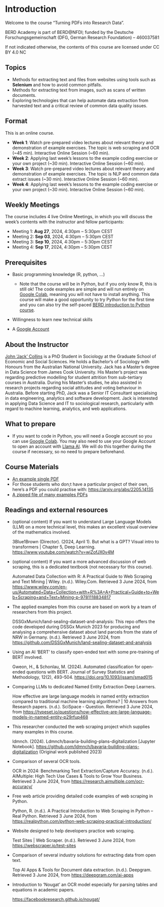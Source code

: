 # Introduction {.unnumbered}

Welcome to the course "Turning PDFs into Research Data".

BERD Academy is part of BERD\@NFDI; funded by the Deutsche Forschungsgemeinschaft (DFG, German Research Foundation) -- 460037581

If not indicated otherwise, the contents of this course are licensed under CC BY 4.0 NC

## Topics

-   Methods for extracting text and files from websites using tools such as **Selenium** and how to avoid common pitfalls.
-   Methods for extracting text from images, such as scans of written documents.
-   Exploring technologies that can help automate data extraction from harvested text and a critical review of common data quality issues.

## Format

This is an online course.

-   **Week 1**: Watch pre-prepared video lectures about relevant theory and demonstration of example exercises. The topic is web scraping and OCR (\~45 min). Interactive Online Session (\~60 min).
-   **Week 2**: Applying last week's lessons to the example coding exercise or your own project (\~30 min). Interactive Online Session (\~60 min).
-   **Week 3**: Watch pre-prepared video lectures about relevant theory and demonstration of example exercises. The topic is NLP and common data extract issues (\~30 min). Interactive Online Session (\~60 min).
-   **Week 4**: Applying last week's lessons to the example coding exercise or your own project (\~30 min). Interactive Online Session (\~60 min).

## Weekly Meetings

The course includes 4 live Online Meetings, in which you will discuss the week's contents with the instructor and fellow participants:

-   Meeting 1: **Aug 27**, 2024, 4:30pm -- 5:30pm CEST
-   Meeting 2: **Sep 03**, 2024, 4:30pm -- 5:30pm CEST
-   Meeting 3: **Sep 10**, 2024, 4:30pm -- 5:30pm CEST
-   Meeting 4: **Sep 17**, 2024, 4:30pm -- 5:30pm CEST

## Prerequisites

-   Basic programming knowledge (R, python, ...)

    -   Note that the course will be in Python, but if you only know R, this is still ok! The code examples are simple and will run entirely on [Google Colab](https://colab.research.google.com/), meaning you will not have to install anything. This course will make a good opportunity to try Python for the first time and you can also try the self-paced [BERD introduction to Python course](https://www.berd-nfdi.de/berd-academy/data-science-with-python/).

-   Willingness to learn new technical skills

-   A [Google Account](https://support.google.com/accounts/answer/27441?hl=en)

## About the Instructor

[John 'Jack' Collins](https://www.uni-mannheim.de/gess/programs/cdss/our-students/2022/john-jack-collins/) is a PhD Student in Sociology at the Graduate School of Economic and Social Sciences. He holds a Bachelor's of Sociology with Honours from the Australian National University. Jack has a Master's degree in Data Science from James Cook University. His Master's project was regarding predictive modelling for student attrition from sub-tertiary courses in Australia. During his Master's studies, he also assisted in research projects regarding social attitudes and voting behaviour in Australia. Before starting PhD, Jack was a Senior IT Consultant specialising in data engineering, analytics and software development. Jack is interested in applying Data Science and IT to sociological research, particularly with regard to machine learning, analytics, and web applications.

## What to prepare

-   If you want to code in Python, you will need a Google account so you can use [Google Colab](https://colab.research.google.com/). You may also need to use your Google Account to open an account with [Llama AI](https://console.llama-api.com/). We will do this together during the course if necessary, so no need to prepare beforehand.

## Course Materials

-   [An example single PDF](https://github.com/BERD-NFDI/turning-pdfs-into-research-data.io/blob/e52796ed0800105ded224ec691ddaf0c415f128d/docs/Gemeinde_Kirchheim_Sportsfield.pdf)
-   For those students who don;t have a particular project of their own, here's a PDF you could practise with: <https://arxiv.org/abs/2205.14135>
-   [A zipped file of many examples PDFs](https://github.com/BERD-NFDI/turning-pdfs-into-research-data.io/blob/e52796ed0800105ded224ec691ddaf0c415f128d/docs/pdfs.zip)

## Readings and external resources

-   (optional content) If you want to understand Large Language Models (LLM) on a more technical level, this makes an excellent visual overview of the mathematics involved.

    3Blue1Brown (Director). (2024, April 1). But what is a GPT? Visual intro to transformers \| Chapter 5, Deep Learning. <https://www.youtube.com/watch?v=wjZofJX0v4M>

-   (optional content) If you want a more advanced discussion of web scraping, this is a dedicated textbook (not necessary for this course).

    Automated Data Collection with R: A Practical Guide to Web Scraping and Text Mining \| Wiley. (n.d.). Wiley.Com. Retrieved 3 June 2024, from <https://www.wiley.com/en-us/Automated+Data+Collection+with+R%3A+A+Practical+Guide+to+Web+Scraping+and+Text+Mining-p-9781118834817>

-   The applied examples from this course are based on work by a team of researchers from this project.

    DSSGxMunich/land-sealing-dataset-and-analysis: This repo offers the code developed during DSSGx Munich 2023 for producing and analysing a comprehensive dataset about land parcels from the state of NRW in Germany. (n.d.). Retrieved 3 June 2024, from <https://github.com/DSSGxMunich/land-sealing-dataset-and-analysis>

-   Using an AI 'BERT' to classify open-ended text with some pre-training of BERT involved.

    Gweon, H., & Schonlau, M. (2024). Automated classification for open-ended questions with BERT. Journal of Survey Statistics and Methodology, 12(2), 493--504. <https://doi.org/10.1093/jssam/smad015>

-   Comparing LLMs to dedicated Named Entity Extraction Deep Learners.

    How effective are large language models in named entity extraction compared to traditional machine learning algorithms? \| 10 Answers from Research papers. (n.d.). SciSpace - Question. Retrieved 3 June 2024, from <https://typeset.io/questions/how-effective-are-large-language-models-in-named-entity-p29rfup468>

-   This researcher conducted the web scraping project which supplies many examples in this course.

    ldmnch. (2024). Ldmnch/bavaria-building-plans-digitalization \[Jupyter Notebook\]. <https://github.com/ldmnch/bavaria-building-plans-digitalization> (Original work published 2023)

-   Comparison of several OCR tools.

    OCR in 2024: Benchmarking Text Extraction/Capture Accuracy. (n.d.). AIMultiple: High Tech Use Cases & Tools to Grow Your Business. Retrieved 3 June 2024, from <https://research.aimultiple.com/ocr-accuracy/>

-   Free web article providing detailed code examples of web scraping in Python.

    Python, R. (n.d.). A Practical Introduction to Web Scraping in Python -- Real Python. Retrieved 3 June 2024, from <https://realpython.com/python-web-scraping-practical-introduction/>

-   Website designed to help developers practice web scraping.

    Test Sites \| Web Scraper. (n.d.). Retrieved 3 June 2024, from <https://webscraper.io/test-sites>

-   Comparison of several industry solutions for extracting data from open text.

    Top AI Apps & Tools for Document data extraction. (n.d.). Deepgram. Retrieved 3 June 2024, from <https://deepgram.com/ai-apps>

-   Introduction to 'Nougat' an OCR model especially for parsing tables and equations in academic papers.

    <https://facebookresearch.github.io/nougat/>
